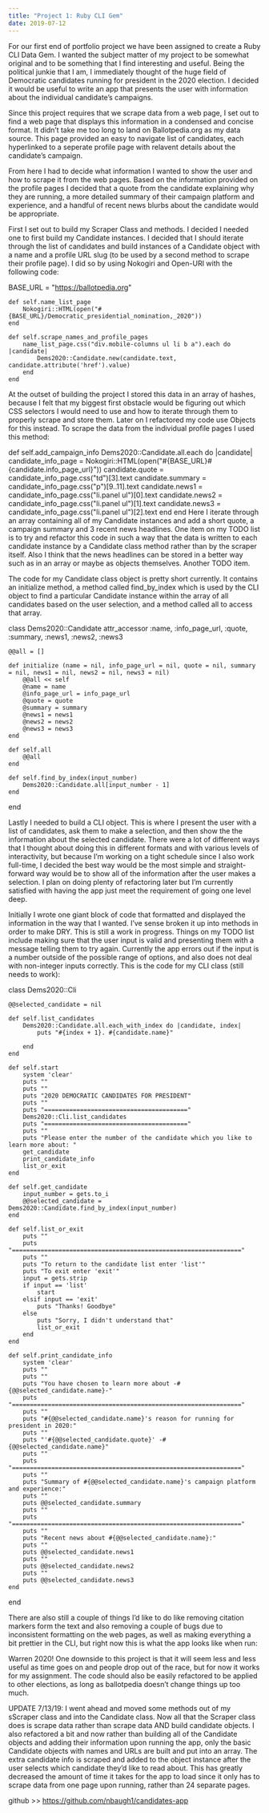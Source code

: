 ```yaml
---
title: "Project 1: Ruby CLI Gem"
date: 2019-07-12
---
```

For our first end of portfolio project we have been assigned to create a Ruby CLI Data Gem. 
I wanted the subject matter of my project to be somewhat original and to be something that I find interesting and useful. Being the political junkie that I am, I immediately thought of the huge field of Democratic candidates running for president in the 2020 election. I decided it would be useful to write an app that presents the user with information about the individual candidate’s campaigns.

Since this project requires that we scrape data from a web page, I set out to find a web page that displays this information in a condensed and concise format. It didn’t take me too long to land on Ballotpedia.org as my data source. This page provided an easy to navigate list of candidates, each hyperlinked to a seperate profile page with relavent details about the candidate’s campaign.

From here I had to decide what information I wanted to show the user and how to scrape it from the web pages. Based on the information provided on the profile pages I decided that a quote from the candidate explaining why they are running, a more detailed summary of their campaign platform and experience, and a handful of recent news blurbs about the candidate would be appropriate.

First I set out to build my Scraper Class and methods. I decided I needed one to first build my Candidate instances. I decided that I should iterate through the list of candidates and build instances of a Candidate object with a name and a profile URL slug (to be used by a second method to scrape their profile page). I did so by using Nokogiri and Open-URI with the following code:

BASE_URL = "https://ballotpedia.org"
    
    
    def self.name_list_page
        Nokogiri::HTML(open("#{BASE_URL}/Democratic_presidential_nomination,_2020"))
    end

    def self.scrape_names_and_profile_pages
        name_list_page.css("div.mobile-columns ul li b a").each do |candidate|
            Dems2020::Candidate.new(candidate.text, candidate.attribute('href').value)
        end
    end
At the outset of building the project I stored this data in an array of hashes, because I felt that my biggest first obstacle would be figuring out which CSS selectors I would need to use and how to iterate through them to properly scrape and store them. Later on I refactored my code use Objects for this instead. To scrape the data from the individual profile pages I used this method:

def self.add_campaign_info
        Dems2020::Candidate.all.each do |candidate|
            candidate_info_page = Nokogiri::HTML(open("#{BASE_URL}#{candidate.info_page_url}"))
            candidate.quote = candidate_info_page.css("td")[3].text
            candidate.summary = candidate_info_page.css("p")[9..11].text
            candidate.news1 = candidate_info_page.css("li.panel ul")[0].text
            candidate.news2 = candidate_info_page.css("li.panel ul")[1].text
            candidate.news3 = candidate_info_page.css("li.panel ul")[2].text
        end
    end
Here I iterate through an array containing all of my Candidate instances and add a short quote, a campaign summary and 3 recent news headlines. One item on my TODO list is to try and refactor this code in such a way that the data is written to each candidate instance by a Candidate class method rather than by the scraper itself. Also I think that the news headlines can be stored in a better way such as in an array or maybe as objects themselves. Another TODO item.

The code for my Candidate class object is pretty short currently. It contains an initialize method, a method called find_by_index which is used by the CLI object to find a particular Candidate instance within the array of all candidates based on the user selection, and a method called all to access that array.

class Dems2020::Candidate
    attr_accessor :name, :info_page_url, :quote, :summary, :news1, :news2, :news3

    @@all = []

    def initialize (name = nil, info_page_url = nil, quote = nil, summary = nil, news1 = nil, news2 = nil, news3 = nil)
        @@all << self
        @name = name
        @info_page_url = info_page_url
        @quote = quote
        @summary = summary
        @news1 = news1
        @news2 = news2
        @news3 = news3
    end

    def self.all
        @@all
    end

    def self.find_by_index(input_number)
        Dems2020::Candidate.all[input_number - 1]
    end
end

Lastly I needed to build a CLI object. This is where I present the user with a list of candidates, ask them to make a selection, and then show the the information about the selected candidate. There were a lot of different ways that I thought about doing this in different formats and with various levels of interactivity, but because I’m working on a tight schedule since I also work full-time, I decided the best way would be the most simple and straight-forward way would be to show all of the information after the user makes a selection. I plan on doing plenty of refactoring later but I’m currently satisfied with having the app just meet the requirement of going one level deep.

Initially I wrote one giant block of code that formatted and displayed the information in the way that I wanted. I’ve sense broken it up into methods in order to make DRY. This is still a work in progress. Things on my TODO list include making sure that the user input is valid and presenting them with a message telling them to try again. Currently the app errors out if the input is a number outside of the possible range of options, and also does not deal with non-integer inputs correctly. This is the code for my CLI class (still needs to work):

class Dems2020::Cli

    @@selected_candidate = nil

    def self.list_candidates
        Dems2020::Candidate.all.each_with_index do |candidate, index|
            puts "#{index + 1}. #{candidate.name}"
            
        end
    end
    
    def self.start
        system 'clear'
        puts ""
        puts ""
        puts "2020 DEMOCRATIC CANDIDATES FOR PRESIDENT"
        puts ""
        puts "========================================"
        Dems2020::Cli.list_candidates
        puts "========================================"
        puts ""
        puts "Please enter the number of the candidate which you like to learn more about: "
        get_candidate
        print_candidate_info
        list_or_exit
    end

    def self.get_candidate
        input_number = gets.to_i 
        @@selected_candidate = Dems2020::Candidate.find_by_index(input_number)
    end

    def self.list_or_exit
        puts ""
        puts "================================================================"
        puts ""
        puts "To return to the candidate list enter 'list'"
        puts "To exit enter 'exit'"
        input = gets.strip
        if input == 'list'
            start
        elsif input == 'exit'
            puts "Thanks! Goodbye"
        else
            puts "Sorry, I didn't understand that"
            list_or_exit
        end
    end

    def self.print_candidate_info
        system 'clear'
        puts ""
        puts ""
        puts "You have chosen to learn more about -#{@@selected_candidate.name}-"
        puts "================================================================"
        puts ""
        puts "#{@@selected_candidate.name}'s reason for running for president in 2020:"
        puts ""
        puts "'#{@@selected_candidate.quote}' -#{@@selected_candidate.name}"
        puts ""
        puts "================================================================"
        puts ""
        puts "Summary of #{@@selected_candidate.name}'s campaign platform and experience:"
        puts ""
        puts @@selected_candidate.summary
        puts ""
        puts "================================================================"
        puts ""
        puts "Recent news about #{@@selected_candidate.name}:"
        puts ""
        puts @@selected_candidate.news1
        puts ""
        puts @@selected_candidate.news2
        puts ""
        puts @@selected_candidate.news3
    end
end

There are also still a couple of things I’d like to do like removing citation markers form the text and also removing a couple of bugs due to inconsistent formatting on the web pages, as well as making everything a bit prettier in the CLI, but right now this is what the app looks like when run:



Warren 2020!
One downside to this project is that it will seem less and less useful as time goes on and people drop out of the race, but for now it works for my assignment. The code should also be easily refactored to be applied to other elections, as long as ballotpedia doesn’t change things up too much.

UPDATE 7/13/19: I went ahead and moved some methods out of my sScraper class and into the Candidate class. Now all that the Scraper class does is scrape data rather than scrape data AND build candidate objects. I also refactored a bit and now rather than building all of the Candidate objects and adding their information upon running the app, only the basic Candidate objects with names and URLs are built and put into an array. The extra candidate info is scraped and added to the object instance after the user selects which candidate they’d like to read about. This has greatly decreased the amount of time it takes for the app to load since it only has to scrape data from one page upon running, rather than 24 separate pages.

github >> https://github.com/nbaugh1/candidates-app